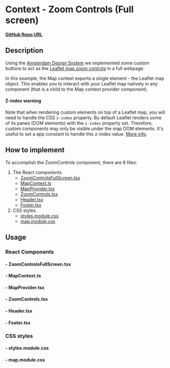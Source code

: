 
<Meta of={ZoomControlsFullScreenStories} />

# Context - Zoom Controls (Full screen)

**[GitHub Repo URL](https://github.com/Amsterdam/ee-react-map-demos/tree/main/src/pages/ContextExamples/ZoomControlsFullScreen)**

## Description

Using the [Amsterdam Design System](https://designsystem.amsterdam/) we implemented some custom buttons to act as the [Leaflet map zoom controls](https://leafletjs.com/reference.html#control-zoom) in a full webpage.

In this example, the Map context exports a single element - the Leaflet map object. This enables you to interact with your Leaflet map natively in any component (that is a child to the Map context provider component).

#### Z-index warning

Note that when rendering custom elements on top of a Leaflet map, you will need to handle the CSS `z-index` property. By default Leaflet renders some of its panes (DOM elements) with the `z-index` property set. Therefore, custom components may only be visible under the map DOM elements. It's useful to set a app constant to handle this z-index value. <a href="https://leafletjs.com/examples/map-panes/" target="_blank">More info</a>.

## How to implement

To accomplish the ZoomControls component, there are 8 files:

1. The React components
    * [ZoomControlsFullScreen.tsx](#--zoomcontrolsfullscreentsx)
    * [MapContext.ts](#--mapcontextts)
    * [MapProvider.tsx](#--mapprovidertsx)
    * [ZoomControls.tsx](#--zoomcontrolstsx)
    * [Header.tsx](#--headertsx)
    * [Footer.tsx](#--footertsx)
2. CSS styles
    * [styles.module.css](#--stylesmodulecss)
    * [map.module.css](#--mapmodulecss)

## Usage

### React Components

#### - ZoomControlsFullScreen.tsx

<Source code={ZoomControlsFullScreen} />

#### - MapContext.ts

<Source code={MapContext} />

#### - MapProvider.tsx

<Source code={MapProvider} />

#### - ZoomControls.tsx

<Source code={ZoomControls} />

#### - Header.tsx

<Source code={Header} />

#### - Footer.tsx

<Source code={Footer} />

### CSS styles

#### - styles.module.css

<Source code={styles} />

#### - map.module.css

<Source code={stylesMap} />
